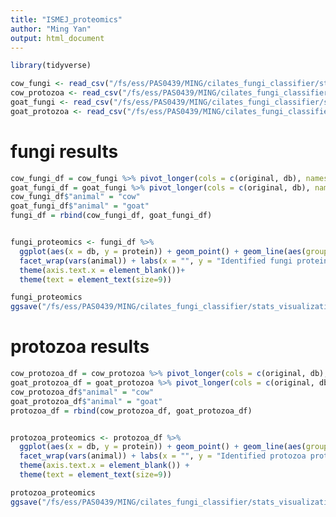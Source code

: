 ```yaml
---
title: "ISMEJ_proteomics"
author: "Ming Yan"
output: html_document
---
```


```r
library(tidyverse)
```


```r
cow_fungi <- read_csv("/fs/ess/PAS0439/MING/cilates_fungi_classifier/stats_visualization/cow_fungi_proteomics.csv")
cow_protozoa <- read_csv("/fs/ess/PAS0439/MING/cilates_fungi_classifier/stats_visualization/cow_protozoa_proteomics.csv")
goat_fungi <- read_csv("/fs/ess/PAS0439/MING/cilates_fungi_classifier/stats_visualization/goat_fungi_proteomics.csv")
goat_protozoa <- read_csv("/fs/ess/PAS0439/MING/cilates_fungi_classifier/stats_visualization/goat_protozoa_proteomics.csv")
```

# fungi results
```r
cow_fungi_df = cow_fungi %>% pivot_longer(cols = c(original, db), names_to = "db", values_to = "protein") %>% mutate(db = factor(db, levels = c("original", "db")) )
goat_fungi_df = goat_fungi %>% pivot_longer(cols = c(original, db), names_to = "db", values_to = "protein") %>% mutate(db = factor(db, levels = c("original", "db")) )
cow_fungi_df$"animal" = "cow"
goat_fungi_df$"animal" = "goat"
fungi_df = rbind(cow_fungi_df, goat_fungi_df)


fungi_proteomics <- fungi_df %>% 
  ggplot(aes(x = db, y = protein)) + geom_point() + geom_line(aes(group = Sample)) +
  facet_wrap(vars(animal)) + labs(x = "", y = "Identified fungi proteins") +
  theme(axis.text.x = element_blank())+
  theme(text = element_text(size=9))

fungi_proteomics
ggsave("/fs/ess/PAS0439/MING/cilates_fungi_classifier/stats_visualization/fungi_proteomics.svg", width = 3, height = 2.5)

```

# protozoa results
```r
cow_protozoa_df = cow_protozoa %>% pivot_longer(cols = c(original, db), names_to = "db", values_to = "protein") %>% mutate(db = factor(db, levels = c("original", "db")) )
goat_protozoa_df = goat_protozoa %>% pivot_longer(cols = c(original, db), names_to = "db", values_to = "protein") %>% mutate(db = factor(db, levels = c("original", "db")) )
cow_protozoa_df$"animal" = "cow"
goat_protozoa_df$"animal" = "goat"
protozoa_df = rbind(cow_protozoa_df, goat_protozoa_df)


protozoa_proteomics <- protozoa_df %>% 
  ggplot(aes(x = db, y = protein)) + geom_point() + geom_line(aes(group = Sample)) +
  facet_wrap(vars(animal)) + labs(x = "", y = "Identified protozoa proteins") +
  theme(axis.text.x = element_blank()) +
  theme(text = element_text(size=9))

protozoa_proteomics
ggsave("/fs/ess/PAS0439/MING/cilates_fungi_classifier/stats_visualization/protozoa_proteomics.svg", width = 3, height = 2.5)

```